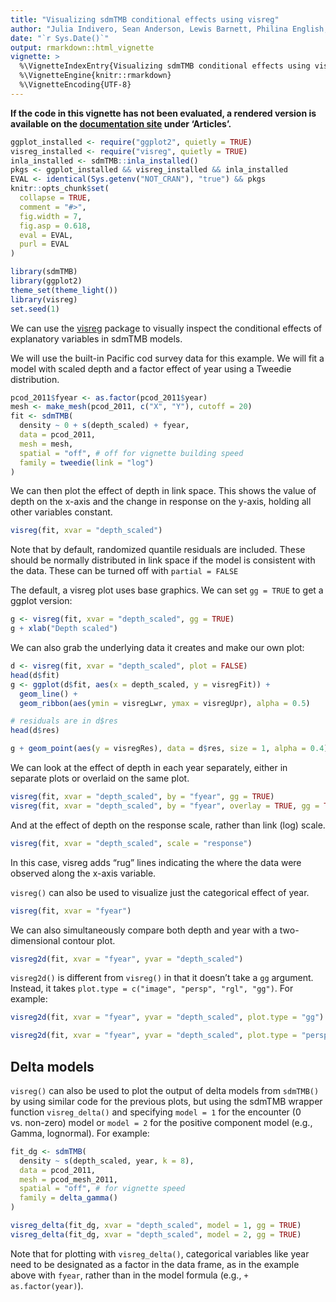 ```yaml
---
title: "Visualizing sdmTMB conditional effects using visreg"
author: "Julia Indivero, Sean Anderson, Lewis Barnett, Philina English, Eric Ward"
date: "`r Sys.Date()`"
output: rmarkdown::html_vignette
vignette: >
  %\VignetteIndexEntry{Visualizing sdmTMB conditional effects using visreg}
  %\VignetteEngine{knitr::rmarkdown}
  %\VignetteEncoding{UTF-8}
---
```


**If the code in this vignette has not been evaluated, a rendered version is available on the [documentation site](https://pbs-assess.github.io/sdmTMB/index.html) under 'Articles'.**

```r
ggplot_installed <- require("ggplot2", quietly = TRUE)
visreg_installed <- require("visreg", quietly = TRUE)
inla_installed <- sdmTMB::inla_installed()
pkgs <- ggplot_installed && visreg_installed && inla_installed
EVAL <- identical(Sys.getenv("NOT_CRAN"), "true") && pkgs
knitr::opts_chunk$set(
  collapse = TRUE,
  comment = "#>",
  fig.width = 7,
  fig.asp = 0.618,
  eval = EVAL,
  purl = EVAL
)
```

```r
library(sdmTMB)
library(ggplot2)
theme_set(theme_light())
library(visreg)
set.seed(1)
```

We can use the [visreg](https://CRAN.R-project.org/package=visreg) package to visually inspect the conditional effects of explanatory variables in sdmTMB models.

We will use the built-in Pacific cod survey data for this example.
We will fit a model with scaled depth and a factor effect of year using a Tweedie distribution.

```r
pcod_2011$fyear <- as.factor(pcod_2011$year)
mesh <- make_mesh(pcod_2011, c("X", "Y"), cutoff = 20)
fit <- sdmTMB(
  density ~ 0 + s(depth_scaled) + fyear,
  data = pcod_2011,
  mesh = mesh,
  spatial = "off", # off for vignette building speed
  family = tweedie(link = "log")
)
```

We can then plot the effect of depth in link space. 
This shows the value of depth on the x-axis and the change in response on the y-axis, holding all other variables constant.

```r
visreg(fit, xvar = "depth_scaled")
```

Note that by default, randomized quantile residuals are included. 
These should be normally distributed in link space if the model is consistent with the data.
These can be turned off with `partial = FALSE`

The default, a visreg plot uses base graphics.
We can set `gg = TRUE` to get a ggplot version:

```r
g <- visreg(fit, xvar = "depth_scaled", gg = TRUE)
g + xlab("Depth scaled")
```

We can also grab the underlying data it creates and make our own plot:

```r
d <- visreg(fit, xvar = "depth_scaled", plot = FALSE)
head(d$fit)
g <- ggplot(d$fit, aes(x = depth_scaled, y = visregFit)) +
  geom_line() +
  geom_ribbon(aes(ymin = visregLwr, ymax = visregUpr), alpha = 0.5)

# residuals are in d$res
head(d$res)

g + geom_point(aes(y = visregRes), data = d$res, size = 1, alpha = 0.4)
```

We can look at the effect of depth in each year separately, either in separate plots or overlaid on the same plot.

```r
visreg(fit, xvar = "depth_scaled", by = "fyear", gg = TRUE)
visreg(fit, xvar = "depth_scaled", by = "fyear", overlay = TRUE, gg = TRUE)
```

And at the effect of depth on the response scale, rather than link (log) scale.

```r
visreg(fit, xvar = "depth_scaled", scale = "response")
```

In this case, visreg adds "rug" lines indicating the where the data were observed along the x-axis variable.

`visreg()` can also be used to visualize just the categorical effect of year.

```r
visreg(fit, xvar = "fyear")
```

We can also simultaneously compare both depth and year with a two-dimensional contour plot.

```r
visreg2d(fit, xvar = "fyear", yvar = "depth_scaled")
```

`visreg2d()` is different from `visreg()` in that it doesn't take a `gg` argument.
Instead, it takes `plot.type = c("image", "persp", "rgl", "gg")`.
For example:

```r
visreg2d(fit, xvar = "fyear", yvar = "depth_scaled", plot.type = "gg")
```

```r
visreg2d(fit, xvar = "fyear", yvar = "depth_scaled", plot.type = "persp")
```

## Delta models

`visreg()` can also be used to plot the output of delta models from `sdmTMB()` by using similar code for the previous plots, but using the sdmTMB wrapper function `visreg_delta()` and specifying `model = 1` for the encounter (0 vs. non-zero) model or `model = 2` for the positive component model (e.g., Gamma, lognormal). 
For example:

```r
fit_dg <- sdmTMB(
  density ~ s(depth_scaled, year, k = 8),
  data = pcod_2011,
  mesh = pcod_mesh_2011,
  spatial = "off", # for vignette speed
  family = delta_gamma()
)

visreg_delta(fit_dg, xvar = "depth_scaled", model = 1, gg = TRUE)
visreg_delta(fit_dg, xvar = "depth_scaled", model = 2, gg = TRUE)
```

Note that for plotting with `visreg_delta()`, categorical variables like year need to be designated as a factor in the data frame, as in the example above with `fyear`, rather than in the model formula (e.g., `+ as.factor(year)`).
